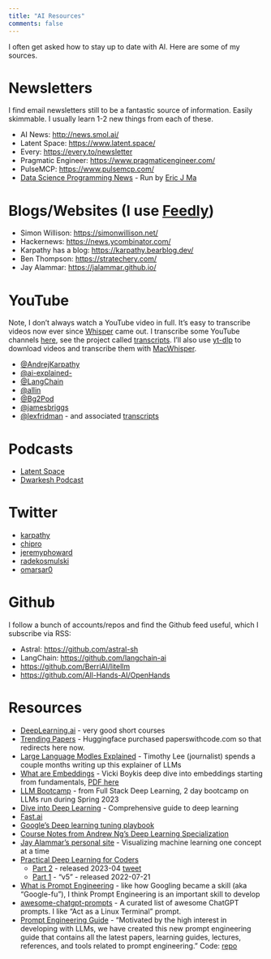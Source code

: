 ```yaml
---
title: "AI Resources"
comments: false
---
```


I often get asked how to stay up to date with AI. Here are some of my sources.

# Newsletters

I find email newsletters still to be a fantastic source of information. Easily skimmable. I usually learn 1-2 new things from each of these.

- AI News: <http://news.smol.ai/>
- Latent Space: <https://www.latent.space/>
- Every: <https://every.to/newsletter>
- Pragmatic Engineer: <https://www.pragmaticengineer.com/>
- PulseMCP: <https://www.pulsemcp.com/>
- [Data Science Programming News](https://dspn.substack.com/) - Run by [Eric J Ma](https://ericmjl.github.io/)

# Blogs/Websites (I use [Feedly](https://feedly.com/))

- Simon Willison: <https://simonwillison.net/>
- Hackernews: <https://news.ycombinator.com/>
- Karpathy has a blog: <https://karpathy.bearblog.dev/>
- Ben Thompson: <https://stratechery.com/>
- Jay Alammar: <https://jalammar.github.io/>

# YouTube

Note, I don't always watch a YouTube video in full. It's easy to transcribe videos now ever since [Whisper](https://lawwu.github.io/posts/2023-11-15-whisper-transcripts/) came out. I transcribe some YouTube channels [here](https://lawwu.github.io/transcripts/), see the project called [transcripts](https://github.com/lawwu/transcripts). I'll also use [yt-dlp](https://github.com/yt-dlp/yt-dlp) to download videos and transcribe them with [MacWhisper](https://goodsnooze.gumroad.com/l/macwhisper).

- [@AndrejKarpathy](https://www.youtube.com/c/AndrejKarpathy)
- [@ai-explained-](https://www.youtube.com/@ai-explained-)
- [@LangChain](https://www.youtube.com/@LangChain)
- [@allin](https://www.youtube.com/@allin)
- [@Bg2Pod](https://www.youtube.com/@Bg2Pod)
- [@jamesbriggs](https://www.youtube.com/@jamesbriggs)
- [@lexfridman](https://www.youtube.com/@lexfridman) - and associated [transcripts](https://karpathy.ai/lexicap/)


# Podcasts

- [Latent Space](https://podcasts.apple.com/us/podcast/latent-space-the-ai-engineer-podcast/id1674008350)
- [Dwarkesh Podcast](https://podcasts.apple.com/us/podcast/dwarkesh-podcast/id1516093381)


# Twitter

- [karpathy](https://x.com/karpathy)
- [chipro](https://x.com/chipro)
- [jeremyphoward](https://x.com/jeremyphoward)
- [radekosmulski](https://x.com/radekosmulski)
- [omarsar0](https://x.com/omarsar0)

# Github

I follow a bunch of accounts/repos and find the Github feed useful, which I subscribe via RSS:

- Astral: <https://github.com/astral-sh>
- LangChain: <https://github.com/langchain-ai>
- <https://github.com/BerriAI/litellm>
- <https://github.com/All-Hands-AI/OpenHands>

# Resources

- [DeepLearning.ai](https://www.deeplearning.ai/courses/) - very good short courses
- [Trending Papers](https://huggingface.co/papers/trending) - Huggingface purchased paperswithcode.com so that redirects here now.
- [Large Language Modles Explained](https://www.understandingai.org/p/large-language-models-explained-with) - Timothy Lee (journalist) spends a couple months writing up this explainer of LLMs
- [What are Embeddings](https://github.com/veekaybee/what_are_embeddings) - Vicki Boykis deep dive into embeddings starting from fundamentals, [PDF here](https://raw.githubusercontent.com/veekaybee/what_are_embeddings/main/embeddings.pdf)
- [LLM Bootcamp](https://fullstackdeeplearning.com/llm-bootcamp/spring-2023/) - from Full Stack Deep Learning, 2 day bootcamp on LLMs run during Spring 2023
- [Dive into Deep Learning](https://d2l.ai/chapter_introduction/index.html) - Comprehensive guide to deep learning
- [Fast.ai](https://www.fast.ai/)
- [Google's Deep learning tuning playbook](https://github.com/google-research/tuning_playbook)
- [Course Notes from Andrew Ng's Deep Learning Specialization](https://github.com/lijqhs/deeplearning-notes)
- [Jay Alammar's personal site](https://jalammar.github.io/) - Visualizing machine learning one concept at a time
- [Practical Deep Learning for Coders](https://course.fast.ai/)
  - [Part 2](https://course.fast.ai/Lessons/part2.html) - released 2023-04 [tweet](https://twitter.com/jeremyphoward/status/1643410603363692544)
  - [Part 1](https://course.fast.ai/Lessons/lesson1.html) - "v5" - released 2022-07-21
- [What is Prompt Engineering](https://prmpts.ai/blog/what-is-prompt-engineering) - like how Googling became a skill (aka "Google-fu"), I think Prompt Engineering is an important skill to develop
- [awesome-chatgpt-prompts](https://github.com/f/awesome-chatgpt-prompts) - A curated list of awesome ChatGPT prompts. I like "Act as a Linux Terminal" prompt.
- [Prompt Engineering Guide](https://www.promptingguide.ai/) - "Motivated by the high interest in developing with LLMs, we have created this new prompt engineering guide that contains all the latest papers, learning guides, lectures, references, and tools related to prompt engineering." Code: [repo](https://github.com/dair-ai/Prompt-Engineering-Guide)

